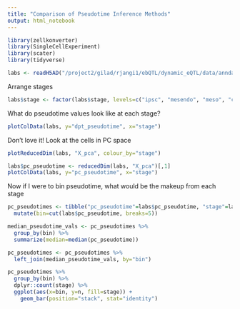 ```yaml
---
title: "Comparison of Pseudotime Inference Methods"
output: html_notebook
---
```



```r
library(zellkonverter)
library(SingleCellExperiment)
library(scater)
library(tidyverse)
```



```r
labs <- readH5AD("/project2/gilad/rjangi1/ebQTL/dynamic_eQTL/data/anndata/cm_lineage_SCRAN_pseudotime_bin.h5ad")
```

Arrange stages
```r
labs$stage <- factor(labs$stage, levels=c("ipsc", "mesendo", "meso", "cp", "cm"))
```

What do pseudotime values look like at each stage?
```r
plotColData(labs, y="dpt_pseudotime", x="stage")
```

Don't love it! Look at the cells in PC space
```r
plotReducedDim(labs, "X_pca", colour_by="stage")
```

```r
labs$pc_pseudotime <- reducedDim(labs, "X_pca")[,1]
plotColData(labs, y="pc_pseudotime", x="stage")
```

Now if I were to bin pseudotime, what would be the makeup from each stage
```r
pc_pseudotimes <- tibble("pc_pseudotime"=labs$pc_pseudotime, "stage"=labs$stage) %>%
  mutate(bin=cut(labs$pc_pseudotime, breaks=5))

median_pseudotime_vals <- pc_pseudotimes %>%
  group_by(bin) %>%
  summarize(median=median(pc_pseudotime))

pc_pseudotimes <- pc_pseudotimes %>%
  left_join(median_pseudotime_vals, by="bin")
```


```r
pc_pseudotimes %>%
  group_by(bin) %>%
  dplyr::count(stage) %>%
  ggplot(aes(x=bin, y=n, fill=stage)) + 
    geom_bar(position="stack", stat="identity")
```


